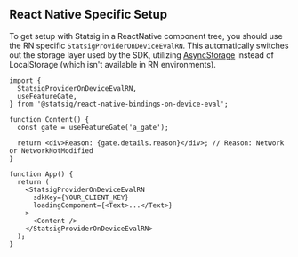 
## React Native Specific Setup

To get setup with Statsig in a ReactNative component tree, 
you should use the RN specific `StatsigProviderOnDeviceEvalRN`.
This automatically switches out the storage layer used by the SDK, utilizing 
[AsyncStorage](https://github.com/react-native-async-storage) instead of LocalStorage 
(which isn't available in RN environments).



```tsx
import {
  StatsigProviderOnDeviceEvalRN,
  useFeatureGate,
} from '@statsig/react-native-bindings-on-device-eval';

function Content() {
  const gate = useFeatureGate('a_gate');

  return <div>Reason: {gate.details.reason}</div>; // Reason: Network or NetworkNotModified
}

function App() {
  return (
    <StatsigProviderOnDeviceEvalRN
      sdkKey={YOUR_CLIENT_KEY}
      loadingComponent={<Text>...</Text>}
    >
      <Content />
    </StatsigProviderOnDeviceEvalRN>
  );
}
```

